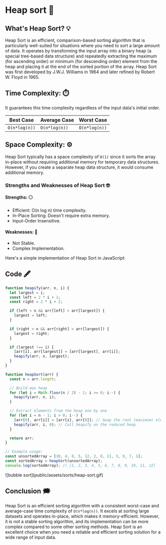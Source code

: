 # Heap sort 🍇 

## What's Heap Sort? 💡
Heap Sort is an efficient, comparison-based sorting algorithm that is 
particularly well-suited for situations where you need to sort a large 
amount of data. It operates by transforming the input array into a binary 
heap (a special tree-based data structure) and repeatedly extracting the maximum 
(for ascending order) or minimum (for descending order) element from the heap and 
placing it at the end of the sorted portion of the array. Heap Sort was first 
developed by J.W.J. Williams in 1964 and later refined by Robert W. Floyd in 1965.

## Time Complexity: ⏱️ 
It guarantees this time complexity regardless of the input data's initial order.

| Best Case  | Average Case  | Worst Case |
| ---------- | ------------- | ---------- |
|   `O(n*log(n))`   |   `O(n*log(n))`    |  `O(n*log(n))`  |

## Space Complexity: ⚙️ 
Heap Sort typically has a space complexity of `O(1)` since it sorts 
the array in-place without requiring additional memory for 
temporary data structures. However, if you create a separate heap 
data structure, it would consume additional memory.


### Strengths and Weaknesses of Heap Sort 🤓
#### Strengths: ⚪️
- Efficient: O(n log n) time complexity.
- In-Place Sorting: Doesn't require extra memory.
- Input-Order Insensitive.

#### Weaknesses: 🔴
- Not Stable.
- Complex Implementation.

Here's a simple implementation of Heap Sort in JavaScript:
## Code 🖋
```js filename="heap-sort.js" copy
function heapify(arr, n, i) {
  let largest = i;
  const left = 2 * i + 1;
  const right = 2 * i + 2;

  if (left < n && arr[left] > arr[largest]) {
    largest = left;
  }

  if (right < n && arr[right] > arr[largest]) {
    largest = right;
  }

  if (largest !== i) {
    [arr[i], arr[largest]] = [arr[largest], arr[i]];
    heapify(arr, n, largest);
  }
}

function heapSort(arr) {
  const n = arr.length;

  // Build max heap
  for (let i = Math.floor(n / 2) - 1; i >= 0; i--) {
    heapify(arr, n, i);
  }

  // Extract elements from the heap one by one
  for (let i = n - 1; i > 0; i--) {
    [arr[0], arr[i]] = [arr[i], arr[0]]; // Swap the root (maximum) element with the last element
    heapify(arr, i, 0); // Call heapify on the reduced heap
  }

  return arr;
}

// Example usage:
const unsortedArray = [10, 4, 8, 5, 12, 2, 6, 11, 3, 9, 7, 1];
const sortedArray = heapSort(unsortedArray);
console.log(sortedArray); // [1, 2, 3, 4, 5, 6, 7, 8, 9, 10, 11, 12]
```

<div className="border border-black rounded-sm">
![bubble sort](public/assets/sorts/heap-sort.gif)
</div>

## Conclusion 🗯️
Heap Sort is an efficient sorting algorithm with a 
consistent worst-case and average-case time complexity 
of `O(n*log(n))`. It excels at sorting large datasets and 
operates in-place, which makes it memory-efficient. 
However, it is not a stable sorting algorithm, and its 
implementation can be more complex compared to some other 
sorting methods. Heap Sort is an excellent choice when you need 
a reliable and efficient sorting solution for a wide range of input data.